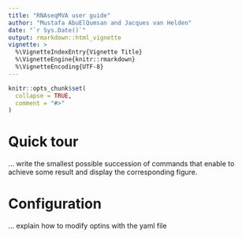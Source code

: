 ```yaml
---
title: "RNAseqMVA user guide"
author: "Mustafa AbuElQumsan and Jacques van Helden"
date: "`r Sys.Date()`"
output: rmarkdown::html_vignette
vignette: >
  %\VignetteIndexEntry{Vignette Title}
  %\VignetteEngine{knitr::rmarkdown}
  %\VignetteEncoding{UTF-8}
---
```


```r
knitr::opts_chunk$set(
  collapse = TRUE,
  comment = "#>"
)
```

# Quick tour

... write the smallest possible succession of commands that enable to achieve some result and display the corresponding figure. 

# Configuration

... explain how to modify optins with the yaml file
